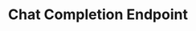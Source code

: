 ---
title: Chat Completion Endpoint
description: Chat Completion Endpoint
openapi: post /v1/chat/completions
---